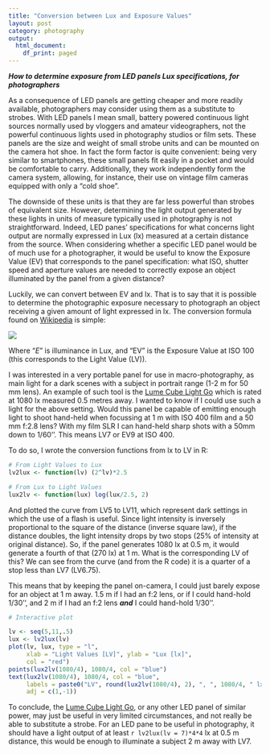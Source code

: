 ```yaml
---
title: "Conversion between Lux and Exposure Values"
layout: post
category: photography
output:
  html_document:
    df_print: paged
---
```

 
***How to determine exposure from LED panels Lux specifications, for photographers***

As a consequence of LED panels are getting cheaper and more readily available, photographers may consider using them as a substitute to strobes. With LED panels I mean small, battery powered continuous light sources normally used by vloggers and amateur videographers, not the powerful continuous lights used in photography studios or film sets. These panels are the size and weight of small strobe units and can be mounted on the camera hot shoe. In fact the form factor is quite convenient: being very similar to smartphones, these small panels fit easily in a pocket and would be comfortable to carry. Additionally, they work independently form the camera system, allowing, for instance, their use on vintage film cameras equipped with only a "cold shoe".

The downside of these units is that they are far less powerful than strobes of equivalent size. However, determining the light output generated by these lights in units of measure typically used in photography is not straightforward. Indeed, LED panes' specifications for what concerns light output are normally expressed in Lux (lx) measured at a certain distance from the source. When considering whether a specific LED panel would be of much use for a photographer, it would be useful to know the  Exposure Value (EV) that corresponds to the panel specification: what ISO, shutter speed and aperture values are needed to correctly expose an object illuminated by the panel from a given distance?

Luckily, we can convert between EV and lx. That is to say that it is possible to determine the photographic exposure necessary to photograph an object receiving a given amount of light expressed in lx. The conversion formula found on [Wikipedia](http://en.wikipedia.org/wiki/Exposure_value#EV_as_a_measure_of_luminance_and_illuminance) is simple:

![](https://wikimedia.org/api/rest_v1/media/math/render/svg/c276b05aae70d59e4b5d3fd6816efd74503d9bfc)

Where "*E*" is illuminance in Lux, and "EV" is the Exposure Value at ISO 100 (this corresponds to the Light Value (LV)).

I was interested in a very portable panel for use in macro-photography, as main light for a dark scenes with a subject in portrait range (1-2 m for 50 mm lens). An example of such tool is the [Lume Cube Light Go](https://lumecube.com/products/panel-go) which is rated at 1080 lx measured 0.5 metres away. I wanted to know if I could use such a light for the above setting. Would this panel be capable of emitting enough light to shoot hand-held when focussing at 1 m with ISO 400 film and a 50 mm f:2.8 lens? With my film SLR I can hand-held sharp shots with a 50mm down to 1/60''. This means LV7 or EV9 at ISO 400.

To do so, I wrote the conversion functions from lx to LV in R:

```r

# From Light Values to Lux
lv2lux <- function(lv) (2^lv)*2.5  

# From Lux to Light Values
lux2lv <- function(lux) log(lux/2.5, 2)

```

And plotted the curve from LV5 to LV11, which represent dark settings in which the use of a flash is useful. Since light intensity is inversely proportional to the square of the distance (inverse square law), if the distance doubles, the light intensity drops by two stops (25% of intensity at original distance). So, if the panel generates 1080 lx at 0.5 m, it would generate a fourth of that (270 lx) at 1 m. What is the corresponding LV of this? We can see from the curve (and from the R code) it is a quarter of a stop less than LV7 (LV6.75).

This means that by keeping the panel on-camera, I could just barely expose for an object at 1 m away. 1.5 m if I had an f:2 lens, or if I could hand-hold 1/30'', and 2 m if I had an f:2 lens ***and*** I could hand-hold 1/30''.

```r

# Interactive plot

lv <- seq(5,11,.5)
lux <- lv2lux(lv)
plot(lv, lux, type = "l",
     xlab = "Light Values [LV]", ylab = "Lux [lx]",
     col = "red")
points(lux2lv(1080/4), 1080/4, col = "blue")
text(lux2lv(1080/4), 1080/4, col = "blue",
     labels = paste0("LV", round(lux2lv(1080/4), 2), ", ", 1080/4, " lx"),
     adj = c(1,-1))

```

To conclude, the [Lume Cube Light Go](https://lumecube.com/products/panel-go), or any other LED panel of similar power, may just be useful in very limited circumstances, and not really be able to substitute a strobe. For an LED pane to be useful in photography, it should have a light output of at least `r lv2lux(lv = 7)*4*4` lx at 0.5 m distance, this would be enough to illuminate a subject 2 m away with LV7.